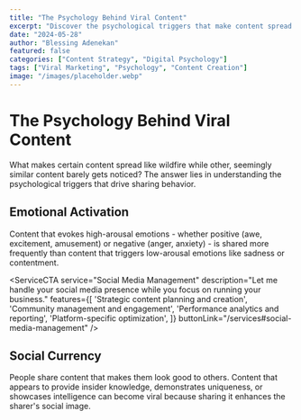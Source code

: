 ```yaml
---
title: "The Psychology Behind Viral Content"
excerpt: "Discover the psychological triggers that make content spread like wildfire across social platforms."
date: "2024-05-28"
author: "Blessing Adenekan"
featured: false
categories: ["Content Strategy", "Digital Psychology"]
tags: ["Viral Marketing", "Psychology", "Content Creation"]
image: "/images/placeholder.webp"
---
```


# The Psychology Behind Viral Content

What makes certain content spread like wildfire while other, seemingly similar content barely gets noticed? The answer lies in understanding the psychological triggers that drive sharing behavior.

## Emotional Activation

Content that evokes high-arousal emotions - whether positive (awe, excitement, amusement) or negative (anger, anxiety) - is shared more frequently than content that triggers low-arousal emotions like sadness or contentment.

<ServiceCTA
  service="Social Media Management"
  description="Let me handle your social media presence while you focus on running your business."
  features={[
    'Strategic content planning and creation',
    'Community management and engagement',
    'Performance analytics and reporting',
    'Platform-specific optimization',
  ]}
  buttonLink="/services#social-media-management"
/>

## Social Currency

People share content that makes them look good to others. Content that appears to provide insider knowledge, demonstrates uniqueness, or showcases intelligence can become viral because sharing it enhances the sharer's social image.
